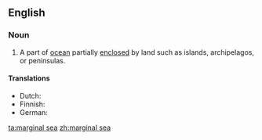 ==English==
{{wikipedia}}

===Noun===
{{en-noun|sg=[[marginal]] [[sea]]}}

# A part of [[ocean]] partially [[enclosed]] by land such as islands, archipelagos, or peninsulas.

====Translations====
{{trans-top}}
* Dutch: {{t-|nl|binnenzee|n}}
* Finnish: {{t+|fi|reunameri}}
* German: {{t-|de|Randmeer|n}}
{{trans-bottom}}

[[ta:marginal sea]]
[[zh:marginal sea]]